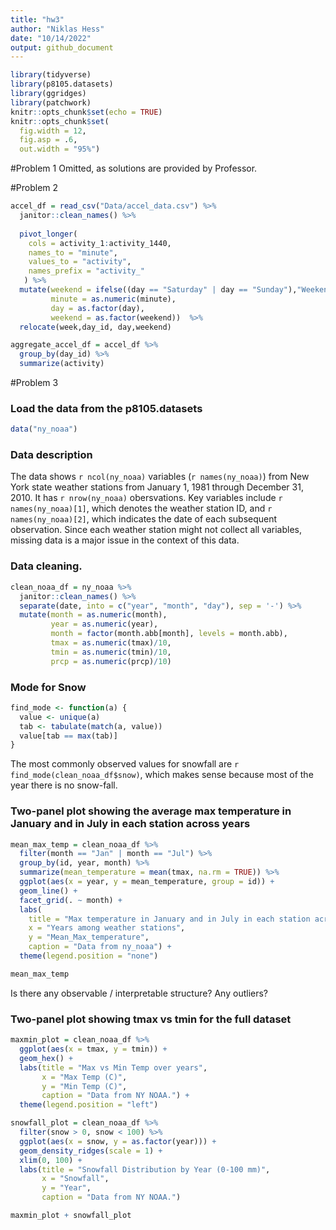 ```yaml
---
title: "hw3"
author: "Niklas Hess"
date: "10/14/2022"
output: github_document
---
```


```r
library(tidyverse)
library(p8105.datasets)
library(ggridges)
library(patchwork)
knitr::opts_chunk$set(echo = TRUE) 
knitr::opts_chunk$set(
  fig.width = 12,
  fig.asp = .6,
  out.width = "95%")
```

#Problem 1
Omitted, as solutions are provided by Professor. 

#Problem 2
```r
accel_df = read_csv("Data/accel_data.csv") %>%
  janitor::clean_names() %>%
  
  pivot_longer(
    cols = activity_1:activity_1440,
    names_to = "minute",
    values_to = "activity",
    names_prefix = "activity_"
   ) %>%
  mutate(weekend = ifelse((day == "Saturday" | day == "Sunday"),"Weekend","Weekday"),
         minute = as.numeric(minute),
         day = as.factor(day),
         weekend = as.factor(weekend))  %>%
  relocate(week,day_id, day,weekend)
```


```r
aggregate_accel_df = accel_df %>%
  group_by(day_id) %>%
  summarize(activity)
```



#Problem 3

### Load the data from the p8105.datasets
```r
data("ny_noaa")
```

### Data description
The data shows `r ncol(ny_noaa)` variables (`r names(ny_noaa)`) from New York state weather stations from January 1, 1981 through December 31, 2010. It has `r nrow(ny_noaa)` obersvations. Key variables include `r names(ny_noaa)[1]`, which denotes the weather station ID, and `r names(ny_noaa)[2]`, which indicates the date of each subsequent observation. Since each weather station might not collect all variables, missing data is a major issue in the context of this data.

### Data cleaning.
```r
clean_noaa_df = ny_noaa %>%
  janitor::clean_names() %>%
  separate(date, into = c("year", "month", "day"), sep = '-') %>%
  mutate(month = as.numeric(month),
         year = as.numeric(year),
         month = factor(month.abb[month], levels = month.abb),
         tmax = as.numeric(tmax)/10,
         tmin = as.numeric(tmin)/10,
         prcp = as.numeric(prcp)/10)
```

### Mode for Snow
```r
find_mode <- function(a) {
  value <- unique(a)
  tab <- tabulate(match(a, value))
  value[tab == max(tab)]
}
```

The most commonly observed values for snowfall are `r find_mode(clean_noaa_df$snow)`, which makes sense because most of the year there is no snow-fall.

### Two-panel plot showing the average max temperature in January and in July in each station across years
```r
mean_max_temp = clean_noaa_df %>%
  filter(month == "Jan" | month == "Jul") %>%  
  group_by(id, year, month) %>% 
  summarize(mean_temperature = mean(tmax, na.rm = TRUE)) %>%
  ggplot(aes(x = year, y = mean_temperature, group = id)) +
  geom_line() +
  facet_grid(. ~ month) +
  labs(
    title = "Max temperature in January and in July in each station across years",
    x = "Years among weather stations",
    y = "Mean_Max_temperature",
    caption = "Data from ny_noaa") +
  theme(legend.position = "none")

mean_max_temp
```

  
Is there any observable / interpretable structure? Any outliers?

### Two-panel plot showing tmax vs tmin for the full dataset 

```r
maxmin_plot = clean_noaa_df %>%
  ggplot(aes(x = tmax, y = tmin)) +
  geom_hex() +
  labs(title = "Max vs Min Temp over years",
       x = "Max Temp (C)",
       y = "Min Temp (C)",
       caption = "Data from NY NOAA.") +
  theme(legend.position = "left")
```

```r
snowfall_plot = clean_noaa_df %>%
  filter(snow > 0, snow < 100) %>%
  ggplot(aes(x = snow, y = as.factor(year))) +
  geom_density_ridges(scale = 1) +
  xlim(0, 100) +
  labs(title = "Snowfall Distribution by Year (0-100 mm)",
       x = "Snowfall",
       y = "Year",
       caption = "Data from NY NOAA.")
```

```r
maxmin_plot + snowfall_plot
```
